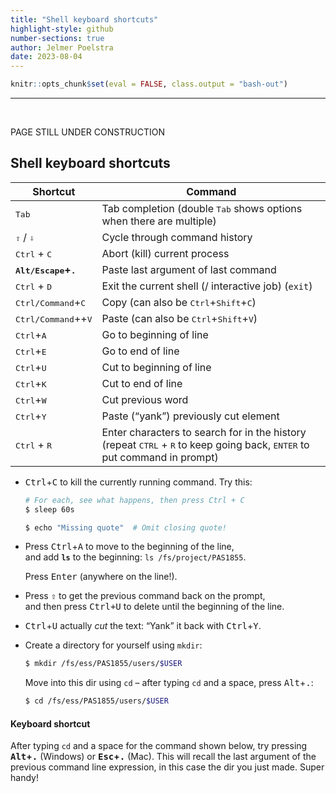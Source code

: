 ```yaml
---
title: "Shell keyboard shortcuts"
highlight-style: github
number-sections: true
author: Jelmer Poelstra
date: 2023-08-04
---
```


```r
knitr::opts_chunk$set(eval = FALSE, class.output = "bash-out")
```

-----

<br>

::: {.callout-caution}
PAGE STILL UNDER CONSTRUCTION
:::

## Shell keyboard shortcuts {-}

| Shortcut | Command | Function
|-----------------|------------------------------------------------|
| <kbd>Tab</kbd>                                    | Tab completion (double <kbd>Tab</kbd> shows options when there are multiple) |
| <kbd>&#8679;</kbd> / <kbd>&#8681;</kbd>           | Cycle through command history |
| <kbd>Ctrl</kbd> + <kbd>C</kbd>                    | Abort (kill) current process |
| **<kbd>Alt/Escape</kbd>+<kbd>.</kbd>**            | Paste last argument of last command |
| <kbd>Ctrl</kbd> + <kbd>D</kbd>                    | Exit the current shell (/ interactive job) (`exit`) |
| <kbd>Ctrl/Command</kbd>+<kbd>C</kbd>     | Copy (can also be <kbd>Ctrl</kbd>+<kbd>Shift</kbd>+<kbd>C</kbd>)    |
| <kbd>Ctrl/Command</kbd>++<kbd>V</kbd>     | Paste (can also be <kbd>Ctrl</kbd>+<kbd>Shift</kbd>+<kbd>V</kbd>)   |
| <kbd>Ctrl</kbd>+<kbd>A</kbd>                      | Go to beginning of line |
| <kbd>Ctrl</kbd>+<kbd>E</kbd>                      | Go to end of line |
| <kbd>Ctrl</kbd>+<kbd>U</kbd>                      | Cut to beginning of line |
| <kbd>Ctrl</kbd>+<kbd>K</kbd>                      | Cut to end of line |
| <kbd>Ctrl</kbd>+<kbd>W</kbd>                      | Cut previous word |
| <kbd>Ctrl</kbd>+<kbd>Y</kbd>                      | Paste ("yank") previously cut element |
| <kbd>Ctrl</kbd> + <kbd>R</kbd>                    | Enter characters to search for in the history (repeat <kbd>CTRL</kbd> + <kbd>R</kbd> to keep going back, <kbd>ENTER</kbd> to put command in prompt) |

- <kbd>Ctrl</kbd>+<kbd>C</kbd> to kill the currently running command.
  Try this:
    
    ```sh
    # For each, see what happens, then press Ctrl + C
    $ sleep 60s
    
    $ echo "Missing quote"  # Omit closing quote!
    ```
  
- Press <kbd>Ctrl</kbd>+<kbd>A</kbd> to move to the beginning of the line,   
  and add **`ls`** to the beginning: `ls /fs/project/PAS1855`.  
  
  Press <kbd>Enter</kbd> (anywhere on the line!).

- Press <kbd>&#8679;</kbd> to get the previous command back on the prompt,  
  and then press <kbd>Ctrl+U</kbd> to delete until the beginning of the line.
  
- <kbd>Ctrl</kbd>+<kbd>U</kbd> actually *cut* the text:
  "Yank" it back with <kbd>Ctrl</kbd>+<kbd>Y</kbd>.

- Create a directory for yourself using `mkdir`:
  ```sh
  $ mkdir /fs/ess/PAS1855/users/$USER
  ```
  
  Move into this dir using `cd` &ndash; after typing `cd` and a space,
  press <kbd>Alt</kbd>+<kbd>.</kbd>:
  ```sh
  $ cd /fs/ess/PAS1855/users/$USER
  ```

::: {.callout-tip}
#### Keyboard shortcut
After typing `cd` and a space for the command shown below,
try pressing **<kbd>Alt</kbd>+<kbd>.</kbd>** (Windows) or
**<kbd>Esc</kbd>+<kbd>.</kbd>** (Mac).
This will recall the last argument of the previous command line expression,
in this case the dir you just made. Super handy!
:::
